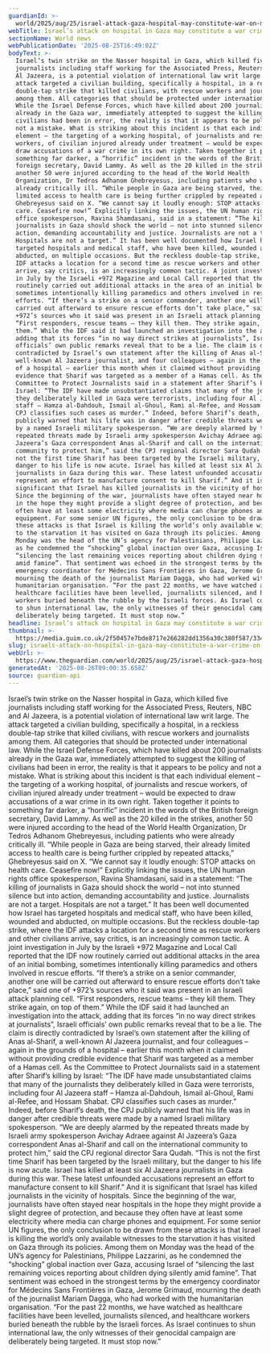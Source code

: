 ```yaml
---
guardianId: >-
  world/2025/aug/25/israel-attack-gaza-hospital-may-constitute-war-on-many-fronts
webTitle: Israel’s attack on hospital in Gaza may constitute a war crime on many fronts
sectionName: World news
webPublicationDate: '2025-08-25T16:49:02Z'
bodyText: >-
  Israel’s twin strike on the Nasser hospital in Gaza, which killed five
  journalists including staff working for the Associated Press, Reuters, NBC and
  Al Jazeera, is a potential violation of international law writ large. The
  attack targeted a civilian building, specifically a hospital, in a reckless
  double-tap strike that killed civilians, with rescue workers and journalists
  among them. All categories that should be protected under international law.
  While the Israel Defense Forces, which have killed about 200 journalists
  already in the Gaza war, immediately attempted to suggest the killing of
  civilians had been in error, the reality is that it appears to be policy and
  not a mistake. What is striking about this incident is that each individual
  element – the targeting of a working hospital, of journalists and rescue
  workers, of civilian injured already under treatment – would be expected to
  draw accusations of a war crime in its own right. Taken together it points to
  something far darker, a “horrific” incident in the words of the British
  foreign secretary, David Lammy. As well as the 20 killed in the strikes,
  another 50 were injured according to the head of the World Health
  Organization, Dr Tedros Adhanom Ghebreyesus, including patients who were
  already critically ill. “While people in Gaza are being starved, their already
  limited access to health care is being further crippled by repeated attacks,”
  Ghebreyesus said on X. “We cannot say it loudly enough: STOP attacks on health
  care. Ceasefire now!” Explicitly linking the issues, the UN human rights
  office spokesperson, Ravina Shamdasani, said in a statement: “The killing of
  journalists in Gaza should shock the world – not into stunned silence but into
  action, demanding accountability and justice. Journalists are not a target.
  Hospitals are not a target.” It has been well documented how Israel has
  targeted hospitals and medical staff, who have been killed, wounded and
  abducted, on multiple occasions. But the reckless double-tap strike, where the
  IDF attacks a location for a second time as rescue workers and other civilians
  arrive, say critics, is an increasingly common tactic. A joint investigation
  in July by the Israeli +972 Magazine and Local Call reported that the IDF now
  routinely carried out additional attacks in the area of an initial bombing,
  sometimes intentionally killing paramedics and others involved in rescue
  efforts. “If there’s a strike on a senior commander, another one will be
  carried out afterward to ensure rescue efforts don’t take place,” said one of
  +972’s sources who it said was present in an Israeli attack planning cell.
  “First responders, rescue teams – they kill them. They strike again, on top of
  them.” While the IDF said it had launched an investigation into the attack,
  adding that its forces “in no way direct strikes at journalists”, Israeli
  officials’ own public remarks reveal that to be a lie. The claim is directly
  contradicted by Israel’s own statement after the killing of Anas al-Sharif, a
  well-known Al Jazeera journalist, and four colleagues – again in the grounds
  of a hospital – earlier this month when it claimed without providing credible
  evidence that Sharif was targeted as a member of a Hamas cell. As the
  Committee to Protect Journalists said in a statement after Sharif’s killing by
  Israel: “The IDF have made unsubstantiated claims that many of the journalists
  they deliberately killed in Gaza were terrorists, including four Al Jazeera
  staff – Hamza al-Dahdouh, Ismail al-Ghoul, Rami al-Refee, and Hossam Shabat.
  CPJ classifies such cases as murder.” Indeed, before Sharif’s death, the CPJ
  publicly warned that his life was in danger after credible threats were made
  by a named Israeli military spokesperson. “We are deeply alarmed by the
  repeated threats made by Israeli army spokesperson Avichay Adraee against Al
  Jazeera’s Gaza correspondent Anas al-Sharif and call on the international
  community to protect him,” said the CPJ regional director Sara Qudah. “This is
  not the first time Sharif has been targeted by the Israeli military, but the
  danger to his life is now acute. Israel has killed at least six Al Jazeera
  journalists in Gaza during this war. These latest unfounded accusations
  represent an effort to manufacture consent to kill Sharif.” And it is
  significant that Israel has killed journalists in the vicinity of hospitals.
  Since the beginning of the war, journalists have often stayed near hospitals
  in the hope they might provide a slight degree of protection, and because they
  often have at least some electricity where media can charge phones and
  equipment. For some senior UN figures, the only conclusion to be drawn from
  these attacks is that Israel is killing the world’s only available witnesses
  to the starvation it has visited on Gaza through its policies. Among them on
  Monday was the head of the UN’s agency for Palestinians, Philippe Lazzarini,
  as he condemned the “shocking” global inaction over Gaza, accusing Israel of
  “silencing the last remaining voices reporting about children dying silently
  amid famine”. That sentiment was echoed in the strongest terms by the
  emergency coordinator for Médecins Sans Frontières in Gaza, Jerome Grimaud,
  mourning the death of the journalist Mariam Dagga, who had worked with the
  humanitarian organisation. “For the past 22 months, we have watched as
  healthcare facilities have been levelled, journalists silenced, and healthcare
  workers buried beneath the rubble by the Israeli forces. As Israel continues
  to shun international law, the only witnesses of their genocidal campaign are
  deliberately being targeted. It must stop now.”
headline: Israel’s attack on hospital in Gaza may constitute a war crime on many fronts
thumbnail: >-
  https://media.guim.co.uk/2f50457e7bde8717e266282dd1356a30c380f587/334_0_2500_2000/500.jpg
slug: israels-attack-on-hospital-in-gaza-may-constitute-a-war-crime-on-many-fronts
webUrl: >-
  https://www.theguardian.com/world/2025/aug/25/israel-attack-gaza-hospital-may-constitute-war-on-many-fronts
generatedAt: '2025-08-26T09:00:35.658Z'
source: guardian-api
---
```

Israel’s twin strike on the Nasser hospital in Gaza, which killed five journalists including staff working for the Associated Press, Reuters, NBC and Al Jazeera, is a potential violation of international law writ large. The attack targeted a civilian building, specifically a hospital, in a reckless double-tap strike that killed civilians, with rescue workers and journalists among them. All categories that should be protected under international law. While the Israel Defense Forces, which have killed about 200 journalists already in the Gaza war, immediately attempted to suggest the killing of civilians had been in error, the reality is that it appears to be policy and not a mistake. What is striking about this incident is that each individual element – the targeting of a working hospital, of journalists and rescue workers, of civilian injured already under treatment – would be expected to draw accusations of a war crime in its own right. Taken together it points to something far darker, a “horrific” incident in the words of the British foreign secretary, David Lammy. As well as the 20 killed in the strikes, another 50 were injured according to the head of the World Health Organization, Dr Tedros Adhanom Ghebreyesus, including patients who were already critically ill. “While people in Gaza are being starved, their already limited access to health care is being further crippled by repeated attacks,” Ghebreyesus said on X. “We cannot say it loudly enough: STOP attacks on health care. Ceasefire now!” Explicitly linking the issues, the UN human rights office spokesperson, Ravina Shamdasani, said in a statement: “The killing of journalists in Gaza should shock the world – not into stunned silence but into action, demanding accountability and justice. Journalists are not a target. Hospitals are not a target.” It has been well documented how Israel has targeted hospitals and medical staff, who have been killed, wounded and abducted, on multiple occasions. But the reckless double-tap strike, where the IDF attacks a location for a second time as rescue workers and other civilians arrive, say critics, is an increasingly common tactic. A joint investigation in July by the Israeli +972 Magazine and Local Call reported that the IDF now routinely carried out additional attacks in the area of an initial bombing, sometimes intentionally killing paramedics and others involved in rescue efforts. “If there’s a strike on a senior commander, another one will be carried out afterward to ensure rescue efforts don’t take place,” said one of +972’s sources who it said was present in an Israeli attack planning cell. “First responders, rescue teams – they kill them. They strike again, on top of them.” While the IDF said it had launched an investigation into the attack, adding that its forces “in no way direct strikes at journalists”, Israeli officials’ own public remarks reveal that to be a lie. The claim is directly contradicted by Israel’s own statement after the killing of Anas al-Sharif, a well-known Al Jazeera journalist, and four colleagues – again in the grounds of a hospital – earlier this month when it claimed without providing credible evidence that Sharif was targeted as a member of a Hamas cell. As the Committee to Protect Journalists said in a statement after Sharif’s killing by Israel: “The IDF have made unsubstantiated claims that many of the journalists they deliberately killed in Gaza were terrorists, including four Al Jazeera staff – Hamza al-Dahdouh, Ismail al-Ghoul, Rami al-Refee, and Hossam Shabat. CPJ classifies such cases as murder.” Indeed, before Sharif’s death, the CPJ publicly warned that his life was in danger after credible threats were made by a named Israeli military spokesperson. “We are deeply alarmed by the repeated threats made by Israeli army spokesperson Avichay Adraee against Al Jazeera’s Gaza correspondent Anas al-Sharif and call on the international community to protect him,” said the CPJ regional director Sara Qudah. “This is not the first time Sharif has been targeted by the Israeli military, but the danger to his life is now acute. Israel has killed at least six Al Jazeera journalists in Gaza during this war. These latest unfounded accusations represent an effort to manufacture consent to kill Sharif.” And it is significant that Israel has killed journalists in the vicinity of hospitals. Since the beginning of the war, journalists have often stayed near hospitals in the hope they might provide a slight degree of protection, and because they often have at least some electricity where media can charge phones and equipment. For some senior UN figures, the only conclusion to be drawn from these attacks is that Israel is killing the world’s only available witnesses to the starvation it has visited on Gaza through its policies. Among them on Monday was the head of the UN’s agency for Palestinians, Philippe Lazzarini, as he condemned the “shocking” global inaction over Gaza, accusing Israel of “silencing the last remaining voices reporting about children dying silently amid famine”. That sentiment was echoed in the strongest terms by the emergency coordinator for Médecins Sans Frontières in Gaza, Jerome Grimaud, mourning the death of the journalist Mariam Dagga, who had worked with the humanitarian organisation. “For the past 22 months, we have watched as healthcare facilities have been levelled, journalists silenced, and healthcare workers buried beneath the rubble by the Israeli forces. As Israel continues to shun international law, the only witnesses of their genocidal campaign are deliberately being targeted. It must stop now.”
